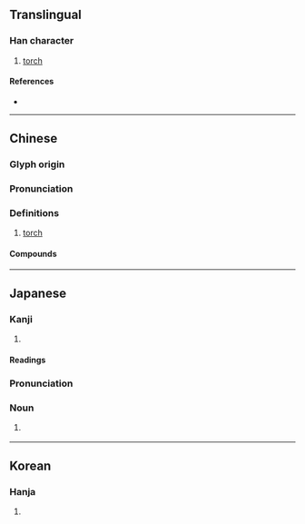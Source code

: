 {{character info/new}}
==Translingual==

===Han character===
{{Han char|rn=86|rad=火|as=05|sn=9|four=91817|canj=FSS|ids=⿰火巨}}

# [[torch]]

====References====
* {{Han ref|kx=0668.200|dkj=18949|dj=1077.210|hdz=32191.110|uh=70AC|ud=28844|bh=ACB2|bd=44210}}

----

==Chinese==
{{zh-forms}}

===Glyph origin===
{{Han etym}}

===Pronunciation===
{{zh-pron
|m=jù
|c=geoi6
|mn=qz:kǐr/tw,xm:kū/zz:kī/qz:kîr
|mc=y
|oc=y
|cat=
}}

===Definitions===
{{zh-hanzi}}

# [[torch]]

====Compounds====
{{zh-der|一炬|付之一炬|付諸一炬|目光如炬|炬火|火炬|麻炬|蠟炬}}

----

==Japanese==

===Kanji===
{{ja-kanji|grade=|rs=火05}}

# {{defn|lang=ja|sort=火05}}

====Readings====
{{ja-readings|kanyoon=こ|goon=ご|kanon=きょ|kun=たいまつ-,ともしび-,や-く}}

===Pronunciation===
{{ja-kanjitab|yomi=k|たいまつ}}
{{ja-pron|acc=1|acc2=0|y=k|たいまつ}}

===Noun===
{{ja-noun|たいまつ}}

# {{altspell|lang=ja|松明||[[torch]]}} {{gl|stick with flame at one end}}

----

==Korean==

===Hanja===
{{ko-hanja|hangeul=거|eumhun=|rv=geo|mr=kŏ|y=ke}}

# {{defn|lang=ko|sort=火05}}